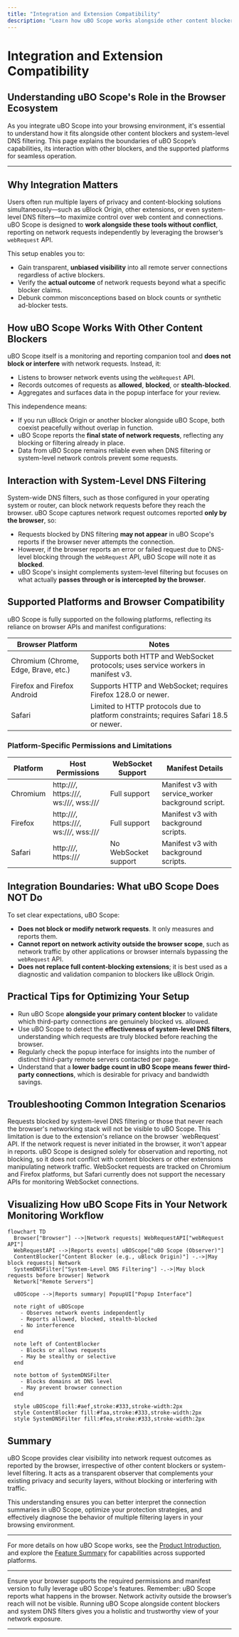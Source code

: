```yaml
---
title: "Integration and Extension Compatibility"
description: "Learn how uBO Scope works alongside other content blockers and system-level DNS filtering, and where its capabilities begin and end. Understand integration boundaries and supported platforms for optimal use."
---
```


# Integration and Extension Compatibility

## Understanding uBO Scope's Role in the Browser Ecosystem

As you integrate uBO Scope into your browsing environment, it's essential to understand how it fits alongside other content blockers and system-level DNS filtering. This page explains the boundaries of uBO Scope’s capabilities, its interaction with other blockers, and the supported platforms for seamless operation.

---

## Why Integration Matters

Users often run multiple layers of privacy and content-blocking solutions simultaneously—such as uBlock Origin, other extensions, or even system-level DNS filters—to maximize control over web content and connections. uBO Scope is designed to **work alongside these tools without conflict**, reporting on network requests independently by leveraging the browser’s `webRequest` API.

This setup enables you to:

- Gain transparent, **unbiased visibility** into all remote server connections regardless of active blockers.
- Verify the **actual outcome** of network requests beyond what a specific blocker claims.
- Debunk common misconceptions based on block counts or synthetic ad-blocker tests.


## How uBO Scope Works With Other Content Blockers

uBO Scope itself is a monitoring and reporting companion tool and **does not block or interfere** with network requests. Instead, it:

- Listens to browser network events using the `webRequest` API.
- Records outcomes of requests as **allowed**, **blocked**, or **stealth-blocked**.
- Aggregates and surfaces data in the popup interface for your review.

This independence means:

- If you run uBlock Origin or another blocker alongside uBO Scope, both coexist peacefully without overlap in function.
- uBO Scope reports the **final state of network requests**, reflecting any blocking or filtering already in place.
- Data from uBO Scope remains reliable even when DNS filtering or system-level network controls prevent some requests.


## Interaction with System-Level DNS Filtering

System-wide DNS filters, such as those configured in your operating system or router, can block network requests before they reach the browser. uBO Scope captures network request outcomes reported **only by the browser**, so:

- Requests blocked by DNS filtering **may not appear** in uBO Scope's reports if the browser never attempts the connection.
- However, if the browser reports an error or failed request due to DNS-level blocking through the `webRequest` API, uBO Scope will note it as **blocked**.
- uBO Scope's insight complements system-level filtering but focuses on what actually **passes through or is intercepted by the browser**.


## Supported Platforms and Browser Compatibility

uBO Scope is fully supported on the following platforms, reflecting its reliance on browser APIs and manifest configurations:

| Browser Platform | Notes |
|------------------|-------|
| Chromium (Chrome, Edge, Brave, etc.) | Supports both HTTP and WebSocket protocols; uses service workers in manifest v3.
| Firefox and Firefox Android | Supports HTTP and WebSocket; requires Firefox 128.0 or newer.
| Safari | Limited to HTTP protocols due to platform constraints; requires Safari 18.5 or newer.


### Platform-Specific Permissions and Limitations

| Platform | Host Permissions | WebSocket Support | Manifest Details |
|----------|------------------|------------------|------------------|
| Chromium | http://*/*, https://*/*, ws://*/*, wss://*/* | Full support | Manifest v3 with service_worker background script.
| Firefox | http://*/*, https://*/*, ws://*/*, wss://*/* | Full support | Manifest v3 with background scripts.
| Safari | http://*/*, https://*/* | No WebSocket support | Manifest v3 with background scripts.


## Integration Boundaries: What uBO Scope Does NOT Do

To set clear expectations, uBO Scope:

- **Does not block or modify network requests**. It only measures and reports them.
- **Cannot report on network activity outside the browser scope**, such as network traffic by other applications or browser internals bypassing the `webRequest` API.
- **Does not replace full content-blocking extensions**; it is best used as a diagnostic and validation companion to blockers like uBlock Origin.


## Practical Tips for Optimizing Your Setup

- Run uBO Scope **alongside your primary content blocker** to validate which third-party connections are genuinely blocked vs. allowed.
- Use uBO Scope to detect the **effectiveness of system-level DNS filters**, understanding which requests are truly blocked before reaching the browser.
- Regularly check the popup interface for insights into the number of distinct third-party remote servers contacted per page.
- Understand that a **lower badge count in uBO Scope means fewer third-party connections**, which is desirable for privacy and bandwidth savings.


## Troubleshooting Common Integration Scenarios

<AccordionGroup title="Common Questions About Integration">
<Accordion title="Why don't I see some network requests in uBO Scope?">
Requests blocked by system-level DNS filtering or those that never reach the browser's networking stack will not be visible to uBO Scope. This limitation is due to the extension's reliance on the browser `webRequest` API. If the network request is never initiated in the browser, it won't appear in reports.
</Accordion>
<Accordion title="Can uBO Scope cause conflicts with other extensions?">
uBO Scope is designed solely for observation and reporting, not blocking, so it does not conflict with content blockers or other extensions manipulating network traffic.
</Accordion>
<Accordion title="Are WebSocket requests always tracked?">
WebSocket requests are tracked on Chromium and Firefox platforms, but Safari currently does not support the necessary APIs for monitoring WebSocket connections.
</Accordion>
</AccordionGroup>


## Visualizing How uBO Scope Fits in Your Network Monitoring Workflow

```mermaid
flowchart TD
  Browser["Browser"] -->|Network requests| WebRequestAPI["webRequest API"]
  WebRequestAPI -->|Reports events| uBOScope["uBO Scope (Observer)"]
  ContentBlocker["Content Blocker (e.g., uBlock Origin)"] -.->|May block requests| Network
  SystemDNSFilter["System-Level DNS Filtering"] -.->|May block requests before browser| Network
  Network["Remote Servers"]

  uBOScope -->|Reports summary| PopupUI["Popup Interface"]

  note right of uBOScope
    - Observes network events independently
    - Reports allowed, blocked, stealth-blocked
    - No interference
  end

  note left of ContentBlocker
    - Blocks or allows requests
    - May be stealthy or selective
  end

  note bottom of SystemDNSFilter
    - Blocks domains at DNS level
    - May prevent browser connection
  end

  style uBOScope fill:#aef,stroke:#333,stroke-width:2px
  style ContentBlocker fill:#faa,stroke:#333,stroke-width:2px
  style SystemDNSFilter fill:#fea,stroke:#333,stroke-width:2px
```


## Summary

uBO Scope provides clear visibility into network request outcomes as reported by the browser, irrespective of other content blockers or system-level filtering. It acts as a transparent observer that complements your existing privacy and security layers, without blocking or interfering with traffic.

This understanding ensures you can better interpret the connection summaries in uBO Scope, optimize your protection strategies, and effectively diagnose the behavior of multiple filtering layers in your browsing environment.

---

For more details on how uBO Scope works, see the [Product Introduction](https://github.com/gorhill/uBO-Scope/blob/main/overview/getting-started/product-introduction.mdx), and explore the [Feature Summary](https://github.com/gorhill/uBO-Scope/blob/main/overview/core-concepts/feature-summary.mdx) for capabilities across supported platforms.


---

<Check>
Ensure your browser supports the required permissions and manifest version to fully leverage uBO Scope's features.
</Check>

<Check>
Remember: uBO Scope reports what happens in the browser. Network activity outside the browser’s reach will not be visible.
</Check>

<Info>
Running uBO Scope alongside content blockers and system DNS filters gives you a holistic and trustworthy view of your network exposure.
</Info>

---